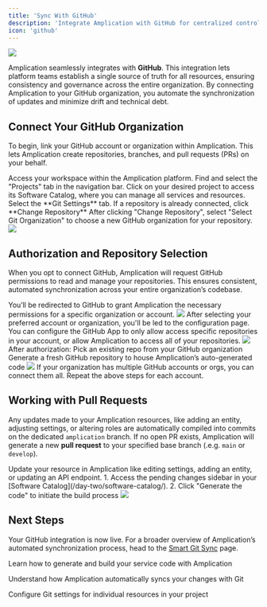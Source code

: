 ```yaml
---
title: 'Sync With GitHub'
description: 'Integrate Amplication with GitHub for centralized control and streamlined Git workflows across all your resources.'
icon: 'github'
---
```


<Frame caption="An Amplication-generated GitHub PR">
  <img src="/images/day-zero/github-pull-request.png" />
</Frame>

Amplication seamlessly integrates with **GitHub**.
This integration lets platform teams establish a single source of truth for all resources, ensuring consistency and governance across the entire organization.
By connecting Amplication to your GitHub organization, you automate the synchronization of updates and minimize drift and technical debt.

## Connect Your GitHub Organization

To begin, link your GitHub account or organization within Amplication.
This lets Amplication create repositories, branches, and pull requests (PRs) on your behalf.

<Steps>
  <Step title="Navigate to Your Amplication Workspace">
    Access your workspace within the Amplication platform.
  </Step>
  <Step title="Select the 'Projects' Tab">
    Find and select the "Projects" tab in the navigation bar.
  </Step>
  <Step title="Select a specific project's 'Software Catalog'">
    Click on your desired project to access its Software Catalog, where you can manage all services and resources.
  </Step>
  <Step title="Select the 'Git Settings' Tab">
    Select the **Git Settings** tab. If a repository is already connected, click **Change Repository**
  </Step>
  <Step title="Select Git Organization">
    After clicking "Change Repository", select "Select Git Organization" to choose a new GitHub organization for your repository.
  </Step>
</Steps>

<Frame caption="Adding a GitHub organization">
  <img src="/images/day-zero/add-git-org.png" />
</Frame>

## Authorization and Repository Selection

When you opt to connect GitHub, Amplication will request GitHub permissions to read and manage your repositories. This ensures consistent, automated synchronization across your entire organization’s codebase.

<Steps>
  <Step title="Install Amplication's GitHub App">
    You’ll be redirected to GitHub to grant Amplication the necessary permissions for a specific organization or account.
    <Frame caption="Install Amplication's GitHub bot into your organization">
      <img src="/images/day-zero/github-amplication-app.png" />
    </Frame>
  </Step>
  <Step title="Configure settings for Amplication's GitHub App">
    After selecting your preferred account or organization, you'll be led to the configuration page.
    You can configure the GitHub App to only allow access specific repositories in your account, or allow Amplication to access all of your repositories.
    <Frame caption="Configure the GitHub Bot's access settings">
      <img src="/images/day-zero/github-amplication-app-configure-settings.png" />
    </Frame>
  </Step>
  <Step title="Choose or Create a Repository">
    After authorization:
    <CardGroup cols={2}>
      <Card title="Use Existing Repository" icon="book" iconType="solid">
        Pick an existing repo from your GitHub organization
      </Card>
      <Card title="Create a New Repository" icon="plus" iconType="solid">
        Generate a fresh GitHub repository to house Amplication’s auto-generated code
      </Card>
    </CardGroup>
    <Frame caption="Select your repository">
      <img src="/images/day-zero/github-select-repositories.png" />
    </Frame>
  </Step>
</Steps>

<Tip>
If your organization has multiple GitHub accounts or orgs, you can connect them all. Repeat the above steps for each account.
</Tip>

## Working with Pull Requests

Any updates made to your Amplication resources, like adding an entity, adjusting settings, or altering roles are automatically compiled into commits on the dedicated `amplication` branch.
If no open PR exists, Amplication will generate a new **pull request** to your specified base branch (.e.g. `main` or `develop`).

<Steps>
  <Step title="Make Changes">
    Update your resource in Amplication like editing settings, adding an entity, or updating an API endpoint.
  </Step>
  
  <Step title="Generate Code">
    1. Access the pending changes sidebar in your [Software Catalog](/day-two/software-catalog/).
    2. Click "Generate the code" to initiate the build process
  </Step>
</Steps>

<Frame>
  <img src="/images/day-zero/github-pull-request.png" />
</Frame>

## Next Steps

Your GitHub integration is now live. For a broader overview of Amplication’s automated synchronization process, head to the [Smart Git Sync](/day-zero/smart-git-sync) page.

<CardGroup cols={2}>
  <Card 
    title="Generate Code" 
    icon="code" 
    iconType="solid" 
    href="/day-one/generate-code">
    Learn how to generate and build your service code with Amplication
  </Card>
  
  <Card 
    title="Smart Git Sync" 
    icon="code-branch" 
    iconType="solid" 
    href="/day-zero/smart-git-sync">
    Understand how Amplication automatically syncs your changes with Git
  </Card>
  
  <Card 
    title="Resource-Level Git Setup" 
    icon="gear" 
    iconType="solid" 
    href="/day-one/resource-git-setup">
    Configure Git settings for individual resources in your project
  </Card>
</CardGroup>

